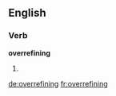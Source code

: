 ==English==

===Verb===
'''overrefining'''

# {{present participle of|overrefine}}

[[de:overrefining]]
[[fr:overrefining]]
